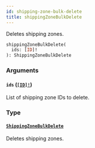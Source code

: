 ```yaml
---
id: shipping-zone-bulk-delete
title: shippingZoneBulkDelete
---
```


Deletes shipping zones.

```graphql
shippingZoneBulkDelete(
  ids: [ID]!
): ShippingZoneBulkDelete

```

### Arguments

#### `ids` ([`[ID]!`](/developer/api-reference/scalars/id.mdx))

List of shipping zone IDs to delete.

### Type

#### [`ShippingZoneBulkDelete`](/developer/api-reference/objects/shipping-zone-bulk-delete.mdx)

Deletes shipping zones.
